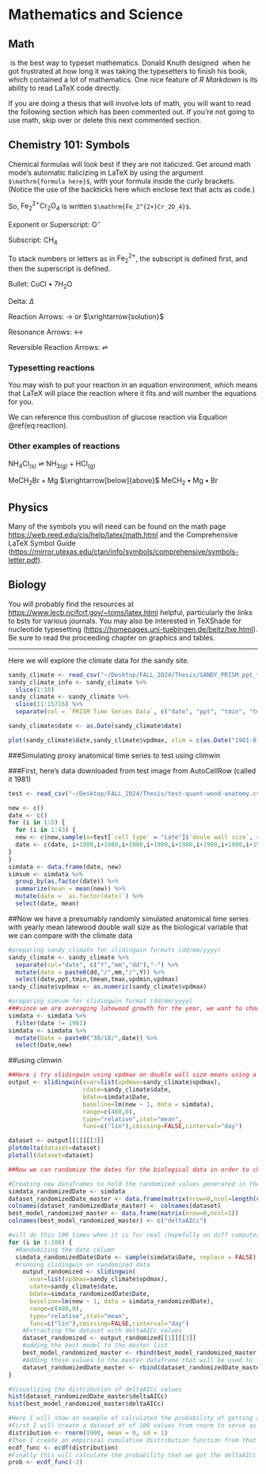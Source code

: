 # Mathematics and Science {#math-sci}

<!-- Required to number equations in HTML files -->
<script type="text/x-mathjax-config">
MathJax.Hub.Config({
  TeX: { equationNumbers: { autoNumber: "AMS" } }
});
</script>

## Math

\TeX\ is the best way to typeset mathematics. Donald Knuth designed \TeX\ when he got frustrated at how long it was taking the typesetters to finish his book, which contained a lot of mathematics.  One nice feature of _R Markdown_ is its ability to read LaTeX code directly.

If you are doing a thesis that will involve lots of math, you will want to read the following section which has been commented out. If you're not going to use math, skip over or delete this next commented section.


<!-- MATH and PHYSICS majors: Uncomment the following section -->
<!--
$$\sum_{j=1}^n (\delta\theta_j)^2 \leq {{\beta_i^2}\over{\delta_i^2 + \rho_i^2}}
\left[ 2\rho_i^2 + {\delta_i^2\beta_i^2\over{\delta_i^2 + \rho_i^2}} \right] \equiv \omega_i^2
$$

From Informational Dynamics, we have the following (Dave Braden):

After _n_ such encounters the posterior density for $\theta$ is

$$
\pi(\theta|X_1< y_1,\dots,X_n<y_n) \varpropto \pi(\theta) \prod_{i=1}^n\int_{-\infty}^{y_i}
   \exp\left(-{(x-\theta)^2\over{2\sigma^2}}\right)\ dx
$$

Another equation:

$$\det\left|\,\begin{matrix}%
c_0&c_1\hfill&c_2\hfill&\ldots&c_n\hfill\cr
c_1&c_2\hfill&c_3\hfill&\ldots&c_{n+1}\hfill\cr
c_2&c_3\hfill&c_4\hfill&\ldots&c_{n+2}\hfill\cr
\,\vdots\hfill&\,\vdots\hfill&
  \,\vdots\hfill&&\,\vdots\hfill\cr
c_n&c_{n+1}\hfill&c_{n+2}\hfill&\ldots&c_{2n}\hfill\cr
\end{matrix}\right|>0$$


Lapidus and Pindar, Numerical Solution of Partial Differential Equations in Science and
Engineering.  Page 54

$$
\int_t\left\{\sum_{j=1}^3 T_j \left({d\phi_j\over dt}+k\phi_j\right)-kT_e\right\}w_i(t)\ dt=0,
   \qquad\quad i=1,2,3.
$$

L\&P  Galerkin method weighting functions.  Page 55

$$
\sum_{j=1}^3 T_j\int_0^1\left\{{d\phi_j\over dt} + k\phi_j\right\} \phi_i\ dt
   = \int_{0}^1k\,T_e\phi_idt, \qquad i=1,2,3 $$

Another L\&P (p145)

$$
\int_{-1}^1\!\int_{-1}^1\!\int_{-1}^1 f\big(\xi,\eta,\zeta\big)
   = \sum_{k=1}^n\sum_{j=1}^n\sum_{i=1}^n w_i w_j w_k f\big( \xi,\eta,\zeta\big).
$$

Another L\&P (p126)

$$
\int_{A_e} (\,\cdot\,) dx dy = \int_{-1}^1\!\int_{-1}^1 (\,\cdot\,) \det[J] d\xi d\eta.
$$
-->

## Chemistry 101: Symbols

Chemical formulas will look best if they are not italicized. Get around math mode's automatic italicizing in LaTeX by using the argument `$\mathrm{formula here}$`, with your formula inside the curly brackets.  (Notice the use of the backticks here which enclose text that acts as code.)

So, $\mathrm{Fe_2^{2+}Cr_2O_4}$ is written `$\mathrm{Fe_2^{2+}Cr_2O_4}$`.

<!--
The \noindent command below does what you'd expect:  it forces the current line/paragraph to not indent. This was done here to match the format of the LaTeX thesis PDF.
-->

\noindent Exponent or Superscript: $\mathrm{O^-}$

\noindent Subscript: $\mathrm{CH_4}$

To stack numbers or letters as in $\mathrm{Fe_2^{2+}}$, the subscript is defined first, and then the superscript is defined.

\noindent Bullet: CuCl $\bullet$ $\mathrm{7H_{2}O}$


\noindent Delta: $\Delta$

\noindent Reaction Arrows: $\longrightarrow$ or  $\xrightarrow{solution}$

\noindent Resonance Arrows: $\leftrightarrow$

\noindent Reversible Reaction Arrows: $\rightleftharpoons$

### Typesetting reactions

You may wish to put your reaction in an equation environment, which means that LaTeX will place the reaction where it fits and will number the equations for you. 

\begin{equation}
  \mathrm{C_6H_{12}O_6  + 6O_2} \longrightarrow \mathrm{6CO_2 + 6H_2O}
  (\#eq:reaction)
\end{equation}

We can reference this combustion of glucose reaction via Equation \@ref(eq:reaction).

### Other examples of reactions

$\mathrm{NH_4Cl_{(s)}}$ $\rightleftharpoons$ $\mathrm{NH_{3(g)}+HCl_{(g)}}$

\noindent $\mathrm{MeCH_2Br + Mg}$ $\xrightarrow[below]{above}$ $\mathrm{MeCH_2\bullet Mg \bullet Br}$

## Physics

Many of the symbols you will need can be found on the math page <https://web.reed.edu/cis/help/latex/math.html> and the Comprehensive LaTeX Symbol Guide (<https://mirror.utexas.edu/ctan/info/symbols/comprehensive/symbols-letter.pdf>).

## Biology

You will probably find the resources at <https://www.lecb.ncifcrf.gov/~toms/latex.html> helpful, particularly the links to bsts for various journals. You may also be interested in TeXShade for nucleotide typesetting (<https://homepages.uni-tuebingen.de/beitz/txe.html>).  Be sure to read the proceeding chapter on graphics and tables.

----------------------------------------------------------------------------------------------

Here we will explore the climate data for the sandy site.
```r
sandy_climate <- read_csv("~/Desktop/FALL_2024/Thesis/SANDY_PRISM_ppt_tmin_tmean_tmax_vpdmin_vpdmax_stable_4km_19810101_20240101_45.4727_-122.2958.csv")
sandy_climate_info <- sandy_climate %>%
  slice(1:10)
sandy_climate <- sandy_climate %>%
  slice(11:15716) %>% 
  separate(col = `PRISM Time Series Data`, c("date", "ppt", "tmin", "tmean", "tmax", "vpdmin", "vpdmax"), ",")

sandy_climate$date <- as.Date(sandy_climate$date)
```
```r
plot(sandy_climate$date,sandy_climate$vpdmax, xlim = c(as.Date("1981-01-01"), as.Date("2024-01-01")))
```

###Simulating proxy anatomical time series to test using climwin

###First, here's data downloaded from test image from AutoCellRow (called it 1981)
```r
test <- read_csv("~/Desktop/FALL_2024/Thesis/test-quant-wood-anatomy.csv")

new <- c()
date <- c()
for (i in 1:5) {
  for (i in 1:43) {
  new <- c(new,sample(x=test[`cell type` = "Late"]$`doule wall size`, size=10, replace = TRUE))
  date <- c(date, i+1980,i+1980,i+1980,i+1980,i+1980,i+1980,i+1980,i+1980,i+1980,i+1980)
}
}
simdata <- data.frame(date, new)
simsum <- simdata %>% 
  group_by(as.factor(date)) %>%
  summarize(mean = mean(new)) %>%
  mutate(date = `as.factor(date)`) %>%
  select(date, mean)
```
##Now we have a presumably randomly simulated anatomical time series with yearly mean latewood double wall size as the biological variable that we can compare with the climate data

```r
#preparing sandy_climate for slidingwin formats (dd/mm/yyyy)
sandy_climate <- sandy_climate %>%
  separate(col="date", c("Y","mm","dd"),"-") %>%
  mutate(date = paste0(dd,"/",mm,"/",Y)) %>%
  select(date,ppt,tmin,tmean,tmax,vpdmin,vpdmax)
sandy_climate$vpdmax <- as.numeric(sandy_climate$vpdmax)

#preparing simsum for slidingwin format (dd/mm/yyyy)
###since we are averaging latewood growth for the year, we want to choose a date for the biological data of the end of the latewood growth (guessing it is the middle of autumn October 30th)
simdata <- simdata %>% 
  filter(date != 1981)
simdata <- simdata %>%
  mutate(Date = paste0("30/10/",date)) %>%
  select(Date,new)
```

##using climwin
```r
##Here i try slidingwin using vpdmax on double wall size means using a linear model and considering the past 16 months (480 days)
output <- slidingwin(xvar=list(vpdmax=sandy_climate$vpdmax),
                     cdate=sandy_climate$date,
                     bdate=simdata$Date,
                     baseline=lm(new ~ 1, data = simdata),
                     range=c(480,0),
                     type="relative",stat="mean",
                     func=c("lin"),cmissing=FALSE,cinterval="day")

dataset <- output[[1]][[3]]
plotdelta(dataset=dataset)
plotall(dataset=dataset)
```

```r
##Now we can randomize the dates for the biological data in order to check the probability of getting the climate response taht we got using climwin

#Creating new dataframes to hold the randomized values generated in the for loop
simdata_randomizedDate <- simdata
dataset_randomizedDate_master <- data.frame(matrix(nrow=0,ncol=length(colnames(dataset))))
colnames(dataset_randomizedDate_master) <- colnames(dataset)
best_model_randomized_master <- data.frame(matrix(nrow=0,ncol=1))
colnames(best_model_randomized_master) <- c("deltaAICc")

#will do this 100 times when it is for real (hopefully on diff computer!)
for (i in 1:100) {
  #Randomizing the date column  
  simdata_randomizedDate$Date <- sample(simdata$Date, replace = FALSE)
  #running slidingwin on randomized data
    output_randomized <- slidingwin(
      xvar=list(vpdmax=sandy_climate$vpdmax),
      cdate=sandy_climate$date,
      bdate=simdata_randomizedDate$Date,
      baseline=lm(new ~ 1, data = simdata_randomizedDate),
      range=c(480,0),
      type="relative",stat="mean",
      func=c("lin"),cmissing=FALSE,cinterval="day")
    #Extracting the dataset with deltaAICc values
    dataset_randomized <- output_randomized[[1]][[3]]
    #adding the best model to the master list
    best_model_randomized_master <- rbind(best_model_randomized_master,dataset_randomized$deltaAICc[1])
    #Adding these values to the master dataframe that will be used to find probabilities
    dataset_randomizedDate_master <- rbind(dataset_randomizedDate_master,dataset_randomized)
}

#Visualizing the distribution of deltaAICc values
hist(dataset_randomizedDate_master$deltaAICc)
hist(best_model_randomized_master$deltaAICc)

#Here I will show an example of calculated the probability of getting a best model with a deltaAICc value that we get or lower using the randomized master list of deltaAICcs we just made and plotted
#First I will create a dataset of of 100 values from rnorm to serve as the best_model_randomized_master$deltaAICc distribution
distribution <- rnorm(1000, mean = 0, sd = 1)
#Then I create an empirical cumulative distribution function from that sampled distribution
ecdf_func <- ecdf(distribution)
#Finally this will calculate the probability that we got the deltaAICc value or lower (in this case it is just -2) 
prob <- ecdf_func(-2)
```






